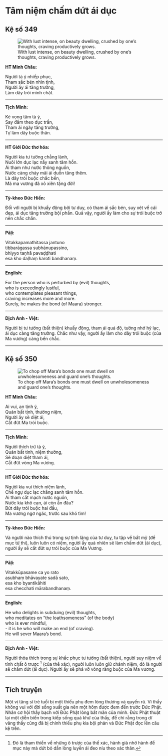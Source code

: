 # Tâm niệm chấm dứt ái dục {- #tam-niem-cham-dut-ai-duc}

## Kệ số 349 {- #ke-so-349}

![With lust intense, on beauty dwelling, crushed by one’s thoughts, craving productively grows.](images/kinh-phap-cu-ke-so-349-dhammapada-verse-349.jpg){fig-align="center" .lightbox}

**HT Minh Châu:**

Người tà ý nhiếp phục,  
Tham sắc bén nhìn tịnh,  
Người ấy ái tăng trưởng,  
Làm dây trói mình chặt.  

<hr class="divider">

**Tịch Minh:**

Kẻ vọng tâm tà ý,  
Say đắm theo dục trần,  
Tham ái ngày tăng trưởng,  
Tự làm dây buộc thân.  

<hr class="divider">

**HT Giới Đức thơ hóa:**

Người kia tư tưởng chẳng lành,  
Nuôi lớn dục lạc nẩy sanh tâm hồn.  
Ái tham như nước thông nguồn,  
Nước càng chảy mãi ái duồn tăng thêm.  
Là dây trói buộc chắc bền,  
Mà ma vương đã xỏ xiên tặng đời!  

<hr class="divider">

**Tỳ-kheo Đức Hiền:**

Đối với người bị khuấy động bởi tư duy, có tham ái sắc bén, suy xét về cái đẹp, ái dục tăng trưởng bội phần. Quả vậy, người ấy làm cho sự trói buộc trở nên chắc chắn.  

<hr class="divider">

**Pāḷi:**

Vitakkapamathitassa jantuno  
tibbarāgassa subhānupassino,  
bhiyyo taṇhā pavaḍḍhati  
esa kho daḷhaṃ karoti bandhanaṃ.  

<hr class="divider">

**English:**

For the person who is perturbed by (evil) thoughts,  
who is exceedingly lustful,  
who contemplates pleasant things,  
craving increases more and more.  
Surely, he makes the bond (of Maara) stronger.  

<hr class="divider">

**Dịch Anh - Việt:**

Người bị tư tưởng (bất thiện) khuấy động, tham ái quá độ, tưởng nhớ hỷ lạc, ái dục càng tăng trưởng. Chắc như vậy, người ấy làm cho dây trói buộc (của Ma vương) càng bền chắc.  

<hr class="divider">

## Kệ số 350 {- #ke-so-350}

![To chop off Mara’s bonds one must dwell on unwholesomeness and guard one’s thoughts.](images/kinh-phap-cu-ke-so-350-dhammapada-verse-350.jpg){fig-align="center" .lightbox}

**HT Minh Châu:**

Ai vui, an tịnh ý,  
Quán bất tịnh, thường niệm,  
Người ấy sẽ diệt ái,  
Cắt đứt Ma trói buộc.  

<hr class="divider">

**Tịch Minh:**

Người thích trừ tà ý,  
Quán bất tinh, niệm thường,  
Sẽ đoạn diệt tham ái,  
Cắt đứt vòng Ma vương.  

<hr class="divider">

**HT Giới Đức thơ hóa:**

Người kia vui thích niệm lành,  
Chế ngự dục lạc chẳng sanh tâm hồn.  
Ái tham cắt mạch nước nguồn,  
Nước kia khô cạn, ái còn ẩn đâu?  
Bứt dây trói buộc hai đầu,  
Ma vương ngơ ngác, trước sau khó tìm!  

<hr class="divider">

**Tỳ-kheo Đức Hiền:**

Và người nào thích thú trong sự tịnh lặng của tư duy, tu tập về bất mỹ (đề mục tử thi), luôn luôn có niệm, người ấy quả nhiên sẽ làm chấm dứt (ái dục), người ấy sẽ cắt đứt sự trói buộc của Ma Vương.  

<hr class="divider">

**Pāḷi:**

Vitakkūpasame ca yo rato  
asubhaṃ bhāvayate sadā sato,  
esa kho byantikāhiti  
esa checchati mārabandhanaṃ.  

<hr class="divider">

**English:**

He who delights in subduing (evil) thoughts,  
who meditates on "the loathsomeness" (of the body)  
who is ever mindful,  
- it is he who will make an end (of craving).  
He will sever Maara's bond.  

<hr class="divider">

**Dịch Anh - Việt:**

Người thỏa thích trong sự khắc phục tư tưởng (bất thiện), người suy niệm về tính chất ô trược [^1] (của thể xác), người luôn luôn giữ chánh niệm, đó là người sẽ chấm dứt (ái dục). Người ấy sẽ phá vỡ vòng ràng buộc của Ma vương.  

<hr class="divider">

## Tích truyện {- #tich-truyen}

Một vị tăng sĩ trẻ tuổi bị một thiếu phụ đem lòng thương và quyến rũ. Vì thầy không vui với đời sống xuất gia nên một hôm được đem đến trước Ðức Phật. Nhân cơ hội thầy bạch với Ðức Phật lòng bất mãn của mình. Ðức Phật thuật lại một diễn biến trong kiếp sống quá khứ của thầy, để chỉ rằng trong dĩ vãng thầy cũng đã bị chính thiếu phụ kia bội phản và Ðức Phật đọc lên câu kệ trên.  

[^1]: Ðó là tham thiền về những ô trược của thể xác, hành giả nhờ hành đề mục này mà dứt bỏ dần lòng luyến ái đeo níu theo xác thân.
